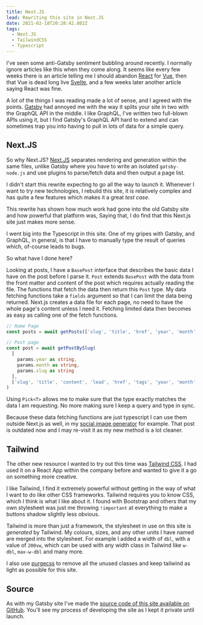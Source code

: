 ```yaml
---
title: Next.JS
lead: Rewriting this site in Next.JS
date: 2021-02-18T20:28:42.802Z
tags:
  - Next.JS
  - TailwindCSS
  - Typescript
---
```


I've seen some anti-Gatsby sentiment bubbling around recently. I normally ignore articles like this when they come along. It seems like every few weeks there is an article telling me I should abandon [React](https://reactjs.org/) for [Vue](https://vuejs.org/), then that Vue is dead long live [Svelte](https://svelte.dev/), and a few weeks later another article saying React was fine. 

A lot of the things I was reading made a lot of sense, and I agreed with the points. [Gatsby](https://www.gatsbyjs.com/) had annoyed me with the way it splits your site in two with the GraphQL API in the middle. I like GraphQL, I've written two full-blown APIs using it, but I find Gatsby's GraphQL API hard to extend and can sometimes trap you into having to pull in lots of data for a simple query.

## Next.JS

So why Next.JS? [Next.JS](https://nextjs.org/) separates rendering and generation within the same files, unlike Gatsby where you have to write an isolated `gatsby-node.js` and use plugins to parse/fetch data and then output a page list.

I didn't start this rewrite expecting to go all the way to launch it. Whenever I want to try new technologies, I rebuild this site, it is relatively complex and has quite a few features which makes it a great _test case_. 

This rewrite has shown how much work had gone into the old Gatsby site and how powerful that platform was, Saying that, I do find that this Next.js site just makes more sense.

I went big into the Typescript in this site. One of my gripes with Gatsby, and GraphQL, in general, is that I have to manually type the result of queries which, of-course leads to bugs. 

So what have I done here?

Looking at posts, I have a `BasePost` interface that describes the basic data I have on the post before I parse it. `Post` extends `BasePost` with the data from the front matter and content of the post which requires actually reading the file. The functions that fetch the data then return this `Post` type. My data fetching functions take a `fields` argument so that I can limit the data being returned. Next.js creates a data file for each page, no need to have the whole page's content unless I need it. Fetching limited data then becomes as easy as calling one of the fetch functions.

```ts
// Home Page
const posts = await getPosts(['slug', 'title', 'href', 'year', 'month', 'day', 'lead'])

// Post page
const post = await getPostBySlug(
  [
    params.year as string,
    params.month as string,
    params.slug as string
  ], 
  ['slug', 'title', 'content', 'lead', 'href', 'tags', 'year', 'month', 'day']
)
```

Using `Pick<T>` allows me to make sure that the type exactly matches the data I am requesting. No more making sure I keep a query and type in sync.

Because these data fetching functions are just typescript I can use them outside Next.js as well, in my [social image generator](/2019/01/generated-social-images) for example. That post is outdated now and I may re-visit it as my new method is a lot cleaner.

## Tailwind

The other new resource I wanted to try out this time was [Tailwind CSS](https://tailwindcss.com/). I had used it on a React App within the company before and wanted to give it a go on something more creative.

I like Tailwind, I find it extremely powerful without getting in the way of what I want to do like other CSS frameworks. Tailwind requires you to know CSS, which I think is what I like about it. I found with Bootstrap and others that my own stylesheet was just me throwing `!important` at everything to make a buttons shadow slightly less obvious.

Tailwind is more than just a framework, the stylesheet in use on this site is _generated_ by Tailwind. My colours, sizes, and any other units I have named are merged into the stylesheet. For example I added a width of `dbl`, with a value of `200vw`, which can be used with any width class in Tailwind like `w-dbl`, `max-w-dbl` and many more.

I also use [purgecss](https://purgecss.com/) to remove all the unused classes and keep tailwind as light as possible for this site.

## Source

As with my Gatsby site I've made the [source code of this site available on GitHub](https://github.com/Arcath/arcath.net-next). You'll see my process of developing the site as I kept it private until launch.